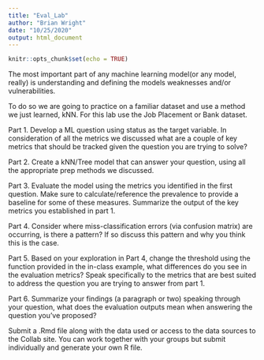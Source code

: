 ```yaml
---
title: "Eval_Lab"
author: "Brian Wright"
date: "10/25/2020"
output: html_document
---
```


```r
knitr::opts_chunk$set(echo = TRUE)
```

The most important part of any machine learning model(or any model, really) is understanding and defining the models weaknesses and/or vulnerabilities. 

To do so we are going to practice on a familiar dataset and use a method we just learned, kNN. For this lab use the Job Placement or Bank dataset.  

Part 1. Develop a ML question using status as the target variable. In consideration of all the metrics we discussed what are a couple of key metrics that should be tracked given the question you are trying to solve?

Part 2. Create a kNN/Tree model that can answer your question, using all the 
appropriate prep methods we discussed.   

Part 3. Evaluate the model using the metrics you identified in the first question. Make sure to calculate/reference the prevalence to provide a baseline for some of these measures. Summarize the output of the key metrics you established in part 1. 

Part 4.  Consider where miss-classification errors (via confusion matrix) are occurring, is there a pattern? If so discuss this pattern and why you think this is the case. 

Part 5. Based on your exploration in Part 4, change the threshold using the function provided in the in-class example, what differences do you see in the evaluation metrics? Speak specifically to the metrics that are best suited to address the question you are trying to answer from part 1. 

Part 6. Summarize your findings (a paragraph or two) speaking through your question, what does the evaluation outputs mean when answering the question you've proposed?

Submit a .Rmd file along with the data used or access to the data sources to the Collab site. You can work together with your groups but submit individually and generate your own R file. 

